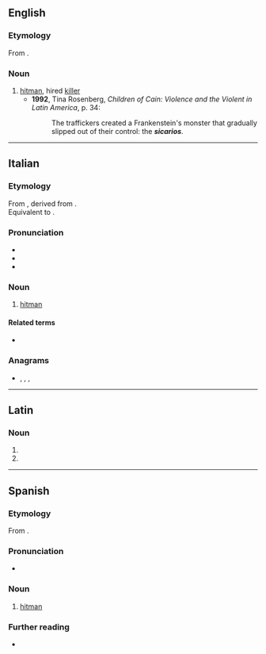 {{also|sicário}}

==English==

===Etymology===
From {{etyl|es|en}} {{m|es|sicario}}.

===Noun===
{{en-noun}}

# [[hitman]], hired [[killer]] {{gloss|especially when referring to Latin American drug cartels}}
#* '''1992''', Tina Rosenberg, ''Children of Cain: Violence and the Violent in Latin America'', p. 34:
#*: The traffickers created a Frankenstein's monster that gradually slipped out of their control: the '''''sicarios'''''.

----

==Italian==

===Etymology===
From {{etyl|la|it}} {{m|la|sīcārius||murderer, assassin}}, derived from {{m|la|sīca||poniard, curved dagger}}.<br>
Equivalent to {{suffix|it|sica|t1=curved dagger|ario|t2=-ary}}.

===Pronunciation===
* {{IPA|/siˈka.rjo/|[s̪iˈkäːr̺jo]|lang=it}}
* {{it-stress|sicàrio}}
* {{hyph|si|ca|rio|lang=it}}

===Noun===
{{it-noun|m|[[sicari|sicarî]]}}

# [[hitman]] {{gloss|hired killer}}
#: {{syn|it|assassino|killer}}

====Related terms====
* {{l|it|sica}}

===Anagrams===
* {{l|it|Acrisio}}, {{l|it|Arcisio}}, {{l|it|cariosi}}, {{l|it|rosicai}}

----

==Latin==

===Noun===
{{la-noun-form|sīcāriō}}

# {{inflection of|sīcārius||dat|s|lang=la}}
# {{inflection of|sīcārius||abl|s|lang=la}}

----

==Spanish==

===Etymology===
From {{der|es|la|sīcārius||murderer, assassin}}.

===Pronunciation===
* {{es-IPA}}

===Noun===
{{es-noun|m|f=sicaria}}

# [[hitman]] {{gloss|hired killer}}

===Further reading===
* {{R:DRAE}}